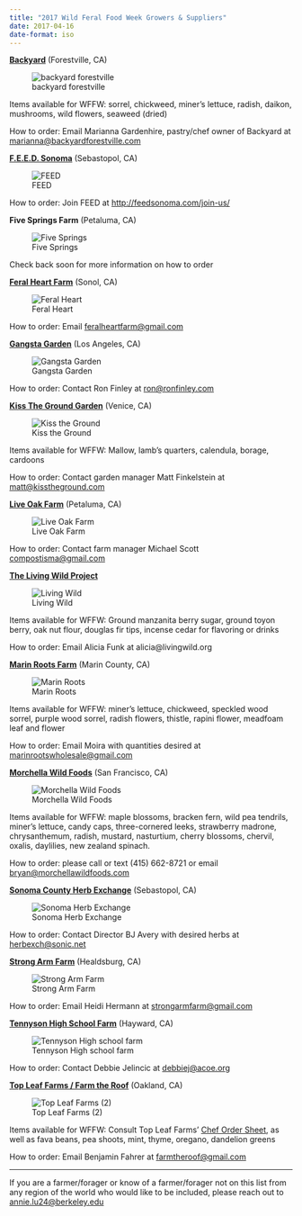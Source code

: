 ```yaml
---
title: "2017 Wild Feral Food Week Growers & Suppliers"
date: 2017-04-16
date-format: iso
---
```


**[Backyard](http://www.backyardforestville.com/)** (Forestville, CA)

![backyard forestville](../images/backyard-forestville_002.jpg)

Items available for WFFW: sorrel, chickweed, miner’s lettuce, radish, daikon, mushrooms, wild flowers, seaweed (dried)

How to order: Email Marianna Gardenhire, pastry/chef owner of Backyard at [marianna@backyardforestville.com](mailto:marianna@backyardforestville.com)

**[F.E.E.D. Sonoma](http://feedsonoma.com/)** (Sebastopol, CA)

![FEED](../images/FEED_002.jpg)

How to order: Join FEED at [http://feedsonoma.com/join-us/](http://feedsonoma.com/join-us/)

**Five Springs Farm** (Petaluma, CA)

![Five Springs](../images/Five-Springs_002.jpg)

Check back soon for more information on how to order

**[Feral Heart Farm](http://feralheartfarm.squarespace.com/)** (Sonol, CA)

![Feral Heart](../images/Feral-Heart_002.jpg)

How to order: Email [feralheartfarm@gmail.com](mailto:feralheartfarm@gmail.com)

**[Gangsta Garden](http://ronfinley.com/)** (Los Angeles, CA)

![Gangsta Garden](../images/Gangsta-Garden_002.jpg)

How to order: Contact Ron Finley at [ron@ronfinley.com](mailto:ron@ronfinley.com)

**[Kiss The Ground Garden](https://www.kisstheground.com/garden/)** (Venice, CA)

![Kiss the Ground](../images/Kiss-the-Ground_002.jpg)

Items available for WFFW: Mallow, lamb’s quarters, calendula, borage, cardoons

How to order: Contact garden manager Matt Finkelstein at [matt@kisstheground.com](mailto:matt@kisstheground.com)

**[Live Oak Farm](http://feedsonoma.com/map/live-oak-farm/)** (Petaluma, CA)

![Live Oak Farm](../images/Live-Oak-Farm_002.jpg)

How to order: Contact farm manager Michael Scott [compostisma@gmail.com](mailto:compostisma@gmail.com)

**[The Living Wild Project](http://www.livingwild.org/)**

![Living Wild](../images/Living-Wild_002.jpg)

Items available for WFFW: Ground manzanita berry sugar, ground toyon berry, oak nut flour, douglas fir tips, incense cedar for flavoring or drinks

How to order: Email Alicia Funk at alicia@livingwild.org

**[Marin Roots Farm](https://marinrootsfarm.wordpress.com/)** (Marin County, CA)

![Marin Roots](../images/Marin-Roots_002.jpg)

Items available for WFFW: miner’s lettuce, chickweed, speckled wood sorrel, purple wood sorrel, radish flowers, thistle, rapini flower, meadfoam leaf and flower

How to order: Email Moira with quantities desired at [marinrootswholesale@gmail.com](mailto:marinrootswholesale@gmail.com)

**[Morchella Wild Foods](http://www.morchellawildfoods.com/)** (San Francisco, CA)

![Morchella Wild Foods](../images/morchella_2017.jpg)

Items available for WFFW: maple blossoms, bracken fern, wild pea tendrils, miner’s lettuce, candy caps, three-cornered leeks, strawberry madrone, chrysanthemum, radish, mustard, nasturtium, cherry blossoms, chervil, oxalis, daylilies, new zealand spinach.

How to order: please call or text (415) 662-8721 or email [bryan@morchellawildfoods.com](mailto:bryan@morchellawildfoods.com)

**[Sonoma County Herb Exchange](http://www.sonomaherbs.org/herb-exchange)** (Sebastopol, CA)

![Sonoma Herb Exchange](../images/Sonoma-Herb-Exchange_002.jpg)

How to order: Contact Director BJ Avery with desired herbs at [herbexch@sonic.net](mailto:herbexch@sonic.net)

**[Strong Arm Farm](http://www.strongarmfarm.com/)** (Healdsburg, CA)

![Strong Arm Farm](../images/Strong-Arm-Farm_002.jpg)

How to order: Email Heidi Hermann at [strongarmfarm@gmail.com](mailto:strongarmfarm@gmail.com)

**[Tennyson High School Farm](https://ths-haywardusd-ca.schoolloop.com/eat)** (Hayward, CA)

![Tennyson High school farm](../images/Tennyson-High-school-farm_002.jpg)

How to order: Contact Debbie Jelincic at [debbiej@acoe.org](mailto:debbiej@acoe.org)

**[Top Leaf Farms / Farm the Roof](http://www.topleaffarms.com/index.html)** (Oakland, CA)

![Top Leaf Farms (2)](../images/Top-Leaf-Farms-2_002.jpg)

Items available for WFFW: Consult Top Leaf Farms’ [Chef Order Sheet](http://www.topleaffarms.com/chef-fresh-sheet.html), as well as fava beans, pea shoots, mint, thyme, oregano, dandelion greens

How to order: Email Benjamin Fahrer at [farmtheroof@gmail.com](mailto:farmtheroof@gmail.com)

---

If you are a farmer/forager or know of a farmer/forager not on this list from any region of the world who would like to be included, please reach out to [annie.lu24@berkeley.edu](mailto:annie.lu24@berkeley.edu)
